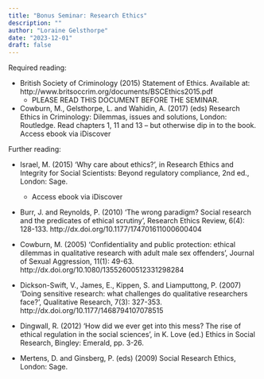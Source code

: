 ```yaml
---
title: "Bonus Seminar: Research Ethics"
description: ""
author: "Loraine Gelsthorpe"
date: "2023-12-01"
draft: false
---
```


Required reading:

* British Society of Criminology (2015) Statement of Ethics. Available at: http://www.britsoccrim.org/documents/BSCEthics2015.pdf
   * PLEASE READ THIS DOCUMENT BEFORE THE SEMINAR.

* Cowburn, M., Gelsthorpe, L. and Wahidin, A. (2017) (eds) Research Ethics in Criminology: Dilemmas, issues and solutions, London: Routledge. Read chapters 1, 11 and 13 – but otherwise dip in to the book.
Access ebook via iDiscover


Further reading:

* Israel, M. (2015) ‘Why care about ethics?’, in Research Ethics and Integrity for Social Scientists: Beyond regulatory compliance, 2nd ed., London: Sage.
   * Access ebook via iDiscover

* Burr, J. and Reynolds, P. (2010) ‘The wrong paradigm? Social research and the predicates of ethical scrutiny’, Research Ethics Review, 6(4): 128-133. http://dx.doi.org/10.1177/174701611000600404

* Cowburn, M. (2005) ‘Confidentiality and public protection: ethical dilemmas in qualitative research with adult male sex offenders’, Journal of Sexual Aggression, 11(1): 49-63. http://dx.doi.org/10.1080/13552600512331298284

* Dickson-Swift, V., James, E., Kippen, S. and Liamputtong, P. (2007) ‘Doing sensitive research: what challenges do qualitative researchers face?’, Qualitative Research, 7(3): 327-353.
http://dx.doi.org/10.1177/1468794107078515

* Dingwall, R. (2012) ‘How did we ever get into this mess? The rise of ethical regulation in the social sciences’, in K. Love (ed.) Ethics in Social Research, Bingley: Emerald, pp. 3-26.

* Mertens, D. and Ginsberg, P. (eds) (2009) Social Research Ethics, London: Sage.

